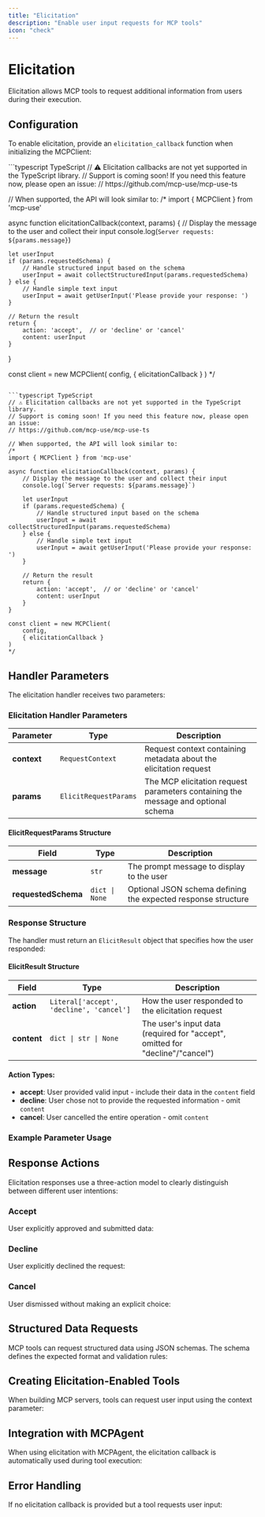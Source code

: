 ```yaml
---
title: "Elicitation"
description: "Enable user input requests for MCP tools"
icon: "check"
---
```


# Elicitation

<Info>
Elicitation allows MCP tools to request additional information from users during their execution.
</Info>

## Configuration

To enable elicitation, provide an `elicitation_callback` function when initializing the MCPClient:

<CodeGroup>
```typescript TypeScript
// ⚠️ Elicitation callbacks are not yet supported in the TypeScript library.
// Support is coming soon! If you need this feature now, please open an issue:
// https://github.com/mcp-use/mcp-use-ts

// When supported, the API will look similar to:
/*
import { MCPClient } from 'mcp-use'

async function elicitationCallback(context, params) {
    // Display the message to the user and collect their input
    console.log(`Server requests: ${params.message}`)

    let userInput
    if (params.requestedSchema) {
        // Handle structured input based on the schema
        userInput = await collectStructuredInput(params.requestedSchema)
    } else {
        // Handle simple text input
        userInput = await getUserInput('Please provide your response: ')
    }

    // Return the result
    return {
        action: 'accept',  // or 'decline' or 'cancel'
        content: userInput
    }
}

const client = new MCPClient(
    config,
    { elicitationCallback }
)
*/
```

```typescript TypeScript
// ⚠️ Elicitation callbacks are not yet supported in the TypeScript library.
// Support is coming soon! If you need this feature now, please open an issue:
// https://github.com/mcp-use/mcp-use-ts

// When supported, the API will look similar to:
/*
import { MCPClient } from 'mcp-use'

async function elicitationCallback(context, params) {
    // Display the message to the user and collect their input
    console.log(`Server requests: ${params.message}`)

    let userInput
    if (params.requestedSchema) {
        // Handle structured input based on the schema
        userInput = await collectStructuredInput(params.requestedSchema)
    } else {
        // Handle simple text input
        userInput = await getUserInput('Please provide your response: ')
    }

    // Return the result
    return {
        action: 'accept',  // or 'decline' or 'cancel'
        content: userInput
    }
}

const client = new MCPClient(
    config,
    { elicitationCallback }
)
*/
```
</CodeGroup>

## Handler Parameters

The elicitation handler receives two parameters:

### Elicitation Handler Parameters

| Parameter | Type | Description |
|-----------|------|-------------|
| **context** | `RequestContext` | Request context containing metadata about the elicitation request |
| **params** | `ElicitRequestParams` | The MCP elicitation request parameters containing the message and optional schema |

#### ElicitRequestParams Structure

| Field | Type | Description |
|-------|------|-------------|
| **message** | `str` | The prompt message to display to the user |
| **requestedSchema** | `dict \| None` | Optional JSON schema defining the expected response structure |

### Response Structure

The handler must return an `ElicitResult` object that specifies how the user responded:

#### ElicitResult Structure

| Field | Type | Description |
|-------|------|-------------|
| **action** | `Literal['accept', 'decline', 'cancel']` | How the user responded to the elicitation request |
| **content** | `dict \| str \| None` | The user's input data (required for "accept", omitted for "decline"/"cancel") |

#### Action Types:

- **accept**: User provided valid input - include their data in the `content` field
- **decline**: User chose not to provide the requested information - omit `content`
- **cancel**: User cancelled the entire operation - omit `content`

### Example Parameter Usage

## Response Actions

Elicitation responses use a three-action model to clearly distinguish between different user intentions:

### Accept
User explicitly approved and submitted data:
### Decline
User explicitly declined the request:
### Cancel
User dismissed without making an explicit choice:
## Structured Data Requests

MCP tools can request structured data using JSON schemas. The schema defines the expected format and validation rules:

## Creating Elicitation-Enabled Tools

When building MCP servers, tools can request user input using the context parameter:

## Integration with MCPAgent

When using elicitation with MCPAgent, the elicitation callback is automatically used during tool execution:

## Error Handling

If no elicitation callback is provided but a tool requests user input:

